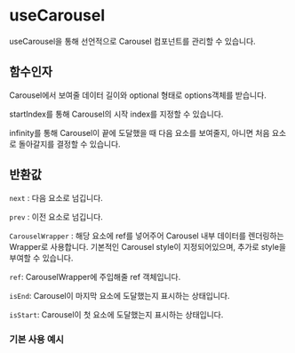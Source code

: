 
<Meta of={CarouselStories} />

# useCarousel

useCarousel을 통해 선언적으로 Carousel 컴포넌트를 관리할 수 있습니다.

## 함수인자

Carousel에서 보여줄 데이터 길이와 optional 형태로 options객체를 받습니다.

startIndex를 통해 Carousel의 시작 index를 지정할 수 있습니다.

infinity를 통해 Carousel이 끝에 도달했을 때 다음 요소를 보여줄지, 아니면 처음 요소로 돌아갈지를 결정할 수 있습니다.

## 반환값

`next` : 다음 요소로 넘깁니다.

`prev` : 이전 요소로 넘깁니다.

`CarouselWrapper` : 해당 요소에 ref를 넣어주어 Carousel 내부 데이터를 렌더링하는 Wrapper로 사용합니다. 기본적인 Carousel style이 지정되어있으며, 추가로 style을 부여할 수 있습니다.

`ref`: CarouselWrapper에 주입해줄 ref 객체입니다.

`isEnd`: Carousel이 마지막 요소에 도달했는지 표시하는 상태입니다.

`isStart`: Carousel이 첫 요소에 도달했는지 표시하는 상태입니다.

### 기본 사용 예시

<Canvas of={CarouselStories.defaultStory} />
